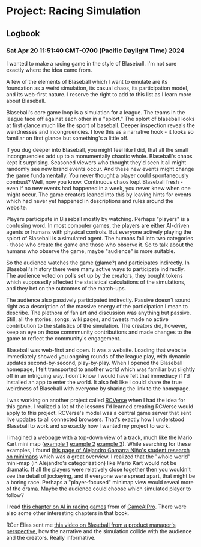 # Project: Racing Simulation

## Logbook

### Sat Apr 20 11:51:40 GMT-0700 (Pacific Daylight Time) 2024

I wanted to make a racing game in the style of Blaseball. I'm not sure exactly where the idea came from. 

A few of the elements of Blaseball which I want to emulate are its foundation as a weird simulation, its casual chaos, its participation model, and its web-first nature. I reserve the right to add to this list as I learn more about Blaseball.

Blaseball's core game loop is a simulation for a league. The teams in the league face off against each other in a "splort." The splort of blaseball looks at first glance much like the sport of baseball. Deeper inspection reveals the weirdnesses and incongruencies. I love this as a narrative hook - it looks so familiar on first glance but something's a little off.

If you dug deeper into Blaseball, you might feel like I did, that all the small incongruencies add up to a monumentally chaotic whole. Blaseball's chaos kept it surprising. Seasoned viewers who thought they'd seen it all might randomly see new brand events occur. And these new events might change the game fundamentally. You never thought a player could spontaneously combust? Well, now you know. Continuous chaos kept Blaseball fresh - even if no new events had happened in a week, you never knew when one might occur. The game creators leaned into this by leaving hints for events which had never yet happened in descriptions and rules around the website.

Players participate in Blaseball mostly by watching. Perhaps "players" is a confusing word. In most computer games, the players are either AI-driven agents or humans with physical controls. But everyone actively playing the splort of Blaseball is a simulated agent. The humans fall into two categories - those who create the game and those who observe it. So to talk about the humans who observe the game, maybe "audience" is more suitable. 

So the audience watches the game (glame?) and participates indirectly. In Blaseball's history there were many active ways to participate indirectly. The audience voted on polls set up by the creators, they bought tokens which supposedly affected the statistical calculations of the simulations, and they bet on the outcomes of the match-ups.

The audience also passively participated indirectly. Passive doesn't sound right as a description of the massive energy of the participation I mean to describe. The plethora of fan art and discussion was anything but passive. Still, all the stories, songs, wiki pages, and tweets made no active contribution to the statistics of the simulation. The creators did, however, keep an eye on those commmunity contributions and made changes to the game to reflect the community's engagement.

Blaseball was web-first and open. It was a website. Loading that website immediately showed you ongoing rounds of the league play, with dynamic updates second-by-second, play-by-play. When I opened the Blaseball homepage, I felt transported to another world which was familiar but slightly off in an intriguing way. I don't know I would have felt that immediacy if I'd installed an app to enter the world. It also felt like I could share the true weirdness of Blaseball with everyone by sharing the link to the homepage.

I was working on another project called [RCVerse](https://github.com/reedspool/rcverse) when I had the idea for this game. I realized a lot of the lessons I'd learned creating RCVerse would apply to this project. RCVerse's model was a central game server that sent live updates to all connected browsers. That's exactly how I understood Blaseball to work and so exactly how I wanted my project to work.

I imagined a webpage with a top-down view of a track, much like the Mario Kart mini map ([example 1](https://images.gamebanana.com/img/ss/mods/63ff2be6993a6.jpg) [example 2](https://64.media.tumblr.com/2f1d9704f96adb2cc7b2e538e1f513fb/tumblr_pvlw49Ql801rrftcdo1_640.png) [example 3](https://raw.githubusercontent.com/alejandro61299/Minimaps_Personal_Research/master/docs/web_images/world.png)). While searching for these examples, I found [this page of Alejandro Gamarra Niño's student research on minimaps](https://alejandro61299.github.io/Minimaps_Personal_Research/) which was a great overview. I realized that the "whole world" mini-map (in Alejandro's categorization) like Mario Kart would not be dramatic. If all the players were relatively close together then you wouldn't see the detail of jockeying, and if everyone were spread apart, that might be a boring race. Perhaps a "player-focused" minimap view would reveal more of the drama. Maybe the audience could choose which simulated player to follow?

<Future>I read [this chapter on AI in racing games](https://www.gameaipro.com/GameAIPro/GameAIPro_Chapter38_An_Architecture_Overview_for_AI_in_Racing_Games.pdf) from of [GameAIPro](https://www.gameaipro.com/). There were also some other interesting chapters in that book.</Future>

RCer Elias sent me [this video on Blaseball from a product manager's perspective](https://www.youtube.com/watch?v=BbZ-3rc2vQ0&t=86s), how the narrative and the simulation collide with the audience and the creators. Really informative. 
